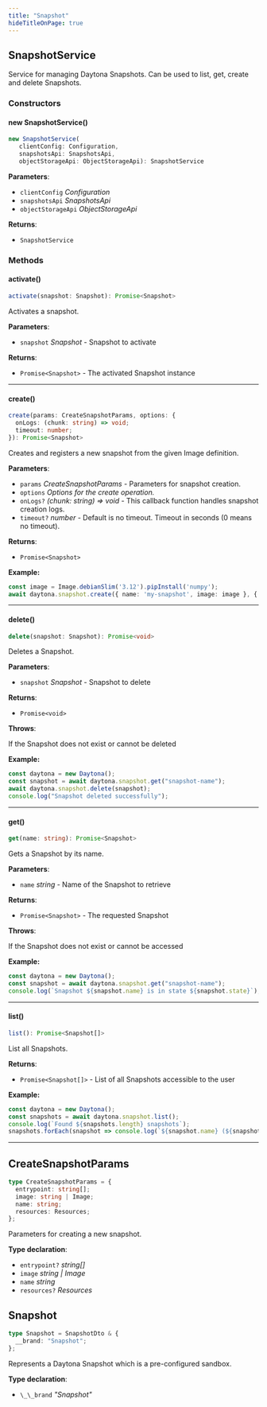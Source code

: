 ```yaml
---
title: "Snapshot"
hideTitleOnPage: true
---
```



## SnapshotService

Service for managing Daytona Snapshots. Can be used to list, get, create and delete Snapshots.

### Constructors

#### new SnapshotService()

```ts
new SnapshotService(
   clientConfig: Configuration, 
   snapshotsApi: SnapshotsApi, 
   objectStorageApi: ObjectStorageApi): SnapshotService
```

**Parameters**:

- `clientConfig` _Configuration_
- `snapshotsApi` _SnapshotsApi_
- `objectStorageApi` _ObjectStorageApi_


**Returns**:

- `SnapshotService`

### Methods

#### activate()

```ts
activate(snapshot: Snapshot): Promise<Snapshot>
```

Activates a snapshot.

**Parameters**:

- `snapshot` _Snapshot_ - Snapshot to activate


**Returns**:

- `Promise<Snapshot>` - The activated Snapshot instance

***

#### create()

```ts
create(params: CreateSnapshotParams, options: {
  onLogs: (chunk: string) => void;
  timeout: number;
}): Promise<Snapshot>
```

Creates and registers a new snapshot from the given Image definition.

**Parameters**:

- `params` _CreateSnapshotParams_ - Parameters for snapshot creation.
- `options` _Options for the create operation._
- `onLogs?` _\(chunk: string\) =\> void_ - This callback function handles snapshot creation logs.
- `timeout?` _number_ - Default is no timeout. Timeout in seconds (0 means no timeout).


**Returns**:

- `Promise<Snapshot>`

**Example:**

```ts
const image = Image.debianSlim('3.12').pipInstall('numpy');
await daytona.snapshot.create({ name: 'my-snapshot', image: image }, { onLogs: console.log });
```

***

#### delete()

```ts
delete(snapshot: Snapshot): Promise<void>
```

Deletes a Snapshot.

**Parameters**:

- `snapshot` _Snapshot_ - Snapshot to delete


**Returns**:

- `Promise<void>`

**Throws**:

If the Snapshot does not exist or cannot be deleted

**Example:**

```ts
const daytona = new Daytona();
const snapshot = await daytona.snapshot.get("snapshot-name");
await daytona.snapshot.delete(snapshot);
console.log("Snapshot deleted successfully");
```

***

#### get()

```ts
get(name: string): Promise<Snapshot>
```

Gets a Snapshot by its name.

**Parameters**:

- `name` _string_ - Name of the Snapshot to retrieve


**Returns**:

- `Promise<Snapshot>` - The requested Snapshot

**Throws**:

If the Snapshot does not exist or cannot be accessed

**Example:**

```ts
const daytona = new Daytona();
const snapshot = await daytona.snapshot.get("snapshot-name");
console.log(`Snapshot ${snapshot.name} is in state ${snapshot.state}`);
```

***

#### list()

```ts
list(): Promise<Snapshot[]>
```

List all Snapshots.

**Returns**:

- `Promise<Snapshot[]>` - List of all Snapshots accessible to the user

**Example:**

```ts
const daytona = new Daytona();
const snapshots = await daytona.snapshot.list();
console.log(`Found ${snapshots.length} snapshots`);
snapshots.forEach(snapshot => console.log(`${snapshot.name} (${snapshot.imageName})`));
```

***


## CreateSnapshotParams

```ts
type CreateSnapshotParams = {
  entrypoint: string[];
  image: string | Image;
  name: string;
  resources: Resources;
};
```

Parameters for creating a new snapshot.

**Type declaration**:

- `entrypoint?` _string\[\]_
- `image` _string \| Image_
- `name` _string_
- `resources?` _Resources_


## Snapshot

```ts
type Snapshot = SnapshotDto & {
  __brand: "Snapshot";
};
```

Represents a Daytona Snapshot which is a pre-configured sandbox.

**Type declaration**:

- `\_\_brand` _"Snapshot"_

